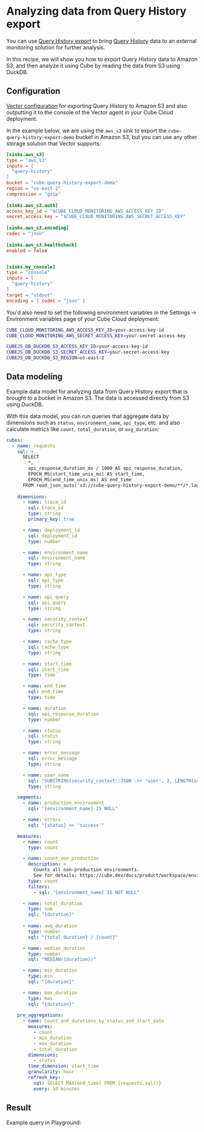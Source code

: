# Analyzing data from Query History export

You can use [Query History export][ref-query-history-export] to bring [Query
History][ref-query-history] data to an external monitoring solution for further
analysis.

In this recipe, we will show you how to export Query History data to Amazon S3, and then
analyze it using Cube by reading the data from S3 using DuckDB.

<YouTubeVideo
  url="https://www.youtube.com/embed/6Xf2ayeQZC8"
  aspectRatio={4/3}
/>

## Configuration

[Vector configuration][ref-vector-configuration] for exporting Query History to Amazon S3
and also outputting it to the console of the Vector agent in your Cube Cloud deployment.

In the example below, we are using the `aws_s3` sink to export the `cube-query-history-export-demo`
bucket in Amazon S3, but you can use any other storage solution that Vector supports.

```toml
[sinks.aws_s3]
type = "aws_s3"
inputs = [
  "query-history"
]
bucket = "cube-query-history-export-demo"
region = "us-east-2"
compression = "gzip"
 
[sinks.aws_s3.auth]
access_key_id = "$CUBE_CLOUD_MONITORING_AWS_ACCESS_KEY_ID"
secret_access_key = "$CUBE_CLOUD_MONITORING_AWS_SECRET_ACCESS_KEY"
 
[sinks.aws_s3.encoding]
codec = "json"
 
[sinks.aws_s3.healthcheck]
enabled = false


[sinks.my_console]
type = "console"
inputs = [
  "query-history"
]
target = "stdout"
encoding = { codec = "json" }
```

You'd also need to set the following environment variables in the <Btn>Settings → Environment
variables</Btn> page of your Cube Cloud deployment:

```bash
CUBE_CLOUD_MONITORING_AWS_ACCESS_KEY_ID=your-access-key-id
CUBE_CLOUD_MONITORING_AWS_SECRET_ACCESS_KEY=your-secret-access-key

CUBEJS_DB_DUCKDB_S3_ACCESS_KEY_ID=your-access-key-id
CUBEJS_DB_DUCKDB_S3_SECRET_ACCESS_KEY=your-secret-access-key
CUBEJS_DB_DUCKDB_S3_REGION=us-east-2
```

## Data modeling

Example data model for analyzing data from Query History export that is brought to a
bucket in Amazon S3. The data is accessed directly from S3 using DuckDB.

With this data model, you can run queries that aggregate data by dimensions such as
`status`, `environment_name`, `api_type`, etc. and also calculate metrics like
`count`, `total_duration`, or `avg_duration`:

```yaml
cubes:
  - name: requests
    sql: >
      SELECT
        *,
        api_response_duration_ms / 1000 AS api_response_duration,
        EPOCH_MS(start_time_unix_ms) AS start_time,
        EPOCH_MS(end_time_unix_ms) AS end_time
      FROM read_json_auto('s3://cube-query-history-export-demo/**/*.log.gz')
    
    dimensions:
      - name: trace_id
        sql: trace_id
        type: string
        primary_key: true

      - name: deployment_id
        sql: deployment_id
        type: number

      - name: environment_name
        sql: environment_name
        type: string

      - name: api_type
        sql: api_type
        type: string

      - name: api_query
        sql: api_query
        type: string

      - name: security_context
        sql: security_context
        type: string

      - name: cache_type
        sql: cache_type
        type: string

      - name: start_time
        sql: start_time
        type: time

      - name: end_time
        sql: end_time
        type: time

      - name: duration
        sql: api_response_duration
        type: number

      - name: status
        sql: status
        type: string

      - name: error_message
        sql: error_message
        type: string

      - name: user_name
        sql: "SUBSTRING(security_context::JSON ->> 'user', 3, LENGTH(security_context::JSON ->> 'user') - 4)"
        type: string

    segments:
      - name: production_environment
        sql: "{environment_name} IS NULL"

      - name: errors
        sql: "{status} <> 'success'"

    measures:
      - name: count
        type: count

      - name: count_non_production
        description: >
          Counts all non-production environments.
          See for details: https://cube.dev/docs/product/workspace/environments
        type: count
        filters:
          - sql: "{environment_name} IS NOT NULL"

      - name: total_duration
        type: sum
        sql: "{duration}"
        
      - name: avg_duration
        type: number
        sql: "{total_duration} / {count}"

      - name: median_duration
        type: number
        sql: "MEDIAN({duration})"

      - name: min_duration
        type: min
        sql: "{duration}"

      - name: max_duration
        type: max
        sql: "{duration}"
        
    pre_aggregations:
      - name: count_and_durations_by_status_and_start_date
        measures:
          - count
          - min_duration
          - max_duration
          - total_duration
        dimensions:
          - status
        time_dimension: start_time
        granularity: hour
        refresh_key:
          sql: SELECT MAX(end_time) FROM {requests.sql()}
          every: 10 minutes

```

## Result

Example query in Playground:

<Screenshot src="https://ucarecdn.com/327373f0-217b-4a91-8ac7-fd2d97c79513/" />


[ref-query-history-export]: /product/workspace/monitoring#query-history-export
[ref-query-history]: /product/workspace/query-history
[ref-vector-configuration]: /product/workspace/monitoring#configuration
